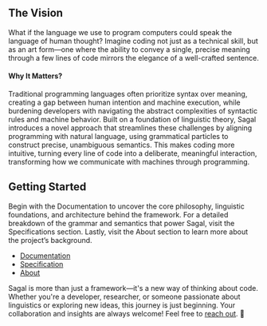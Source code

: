 
<View />


## The Vision
What if the language we use to program computers could speak the language of human thought?
Imagine coding not just as a technical skill, but as an art form—one where the ability to convey a single, precise meaning through a few lines of code mirrors the elegance of a well-crafted sentence.

#### Why It Matters?
Traditional programming languages often prioritize syntax over meaning, creating a gap between human intention and machine execution, while burdening developers with navigating the abstract complexities of syntactic rules and machine behavior.
Built on a foundation of linguistic theory, Sagal introduces a novel approach that streamlines these challenges by aligning programming with natural language, using grammatical particles to construct precise, unambiguous semantics.
This makes coding more intuitive, turning every line of code into a deliberate, meaningful interaction, transforming how we communicate with machines through programming.

## Getting Started
Begin with the Documentation to uncover the core philosophy, linguistic foundations, and architecture behind the framework.
For a detailed breakdown of the grammar and semantics that power Sagal, visit the Specifications section. 
Lastly, visit the About section to learn more about the project’s background.

- [Documentation](/docs/introduction)
- [Specification](/specs)
- [About](/about)

Sagal is more than just a framework—it's a new way of thinking about code. 
Whether you're a developer, researcher, or someone passionate about linguistics or exploring new ideas, this journey is just beginning. 
Your collaboration and insights are always welcome! Feel free to [reach out](/about). 🤝